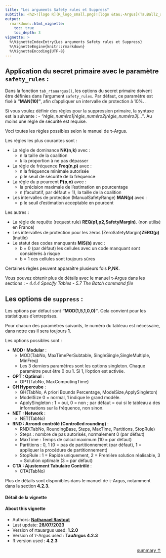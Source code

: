 ```yaml
---
title: "Les arguments Safety rules et Suppress"
subtitle: <h2>![logo R](R_logo_small.png)![logo &tau;-Argus](TauBall2_small.png)<br/>Package {rtauargus}</h2>
output:
  rmarkdown::html_vignette:
    toc: true
    toc_depth: 3
vignette: >
  %\VignetteIndexEntry{Les arguments Safety rules et Suppress}
  %\VignetteEngine{knitr::rmarkdown}
  %\VignetteEncoding{UTF-8}
---
```





## Application du secret primaire avec le paramètre `safety_rules` :

Dans la fonction `tab_rtauargus()`, les options du secret primaire doivent être définies dans l'argument `safety_rules`. Par défaut, ce paramètre est fixé à **"MAN(10) "**, afin d'appliquer un intervalle de protection à 10%. .

Si vous voulez définir des règles pour la suppression primaire, la syntaxe est la suivante :
- *"règle_numéro1|règle_numéro2|règle_numéro3|... "*.
Au moins une règle de sécurité est requise.

Voci toutes les règles possibles selon le manuel de &tau;-Argus.

Les règles les plus courantes sont :

- La règle de dominance **NK(n,k)** avec :
  - n la taille de la coalition
  - k la proportion à ne pas dépasser
- La règle de fréquence **Freq(n,p)** avec :
  - n la fréquence minimale autorisée
  - p le seuil de sécurité de la fréquence
- La règle du p pourcent **P(p,n)** avec :
  - la précision maximale de l'estimation en pourcentage
  - n (facultatif, par défaut = 1), la taille de la coalition
- Les intervalles de protection (ManualSafetyRange) **MAN(p)** avec :
  - p le seuil d'estimation acceptable en pourcent

Les autres :

- La règle de requête (request rule) **REQ(p1,p2,SafetyMargin)**. (non utilisé en France)
- Les intervalles de protection pour les zéros (ZeroSafetyMargin)**ZERO(p)** (inutile)
- Le statut des codes manquants **MIS(b)** avec :
  - b = 0 (par défaut) les cellules avec un code manquant sont considérés à risque
  - b = 1 ces cellules sont toujours sûres

Certaines règles peuvent apparaître plusieurs fois **P,NK**.

Vous pouvez obtenir plus de détails avec le manuel &tau;-Argus dans les sections :
- _4.4.4 Specify Tables_
- _5.7 The Batch command file_

## Les options de `suppress` :

Les options par défaut sont **"MOD(1,5,1,0,0) "**.
Cela convient pour les statistiques d'entreprises.

Pour chacun des paramètres suivants, le numéro du tableau est nécessaire, dans notre cas il sera toujours **1**.

Les options possibles sont :

- **MOD : Modular** :
  - MOD(TabNo, MaxTimePerSubtable, SingleSingle,SingleMultiple, MinFreq)
  - Les 3 derniers paramètres sont les options singleton.
  Chaque paramètre peut être 0 ou 1. Si 1, l'option est activée.

 - **OPT : Optimal** :
   - OPT(TabNo, MaxComputingTime)

- **GH Hypercube** :
  - GH(TabNo, A priori Bounds Percentage, ModelSize,ApplySingleton)
  - ModelSize 0 = normal, 1 indique le grand modèle.
  - ApplySingleton : 1 = oui, 0 = non ; par défaut = oui si le tableau a des informations sur la fréquence, non sinon.

- **NET : Network** :
   - NET(TabNo)

- **RND : Arrondi contrôlé (Controlled rounding)** :
  - RND(TabNo, RoundingBase, Steps, MaxTime, Partitions, StopRule)
  - Steps : nombre de pas autorisés, normalement 0 (par défaut)
   - MaxTime : Temps de calcul maximum (10 = par défaut)
   - Partitions : 0, 1 (0 = pas de partitionnement (par défaut), 1 = appliquer la procédure de partitionnement)
   - StopRule : 1 = Rapide uniquement, 2 = Première solution réalisable, 3 = Solution optimale (3 = par défaut)

- **CTA : Ajustement Tabulaire Contrôlé** :
  - CTA(TabNo)

Plus de détails sont disponibles dans le manuel de &tau;-Argus, notamment dans la section **4.2.3**.

#### Détail de la vignette

#### About this vignette

- Authors: **<a href="mailto:nathanael.rastout@insee.fr">Nathanael Rastout</a>**
- Last update: **28/07/2023**
- Version of rtauargus used: **1.2.0**
- Version of &tau;-Argus used : **TauArgus 4.2.3**
- R version used :  **4.2.3**

<p style="text-align: right">
  <a href="#TOC" title="Back to summary">summary &uarr;</a>
</p>

